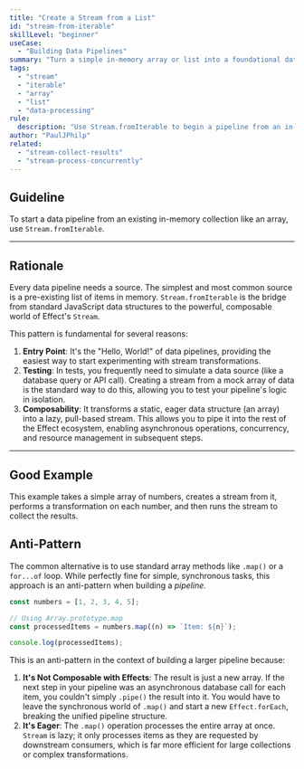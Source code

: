 ```yaml
---
title: "Create a Stream from a List"
id: "stream-from-iterable"
skillLevel: "beginner"
useCase:
  - "Building Data Pipelines"
summary: "Turn a simple in-memory array or list into a foundational data pipeline using Stream."
tags:
  - "stream"
  - "iterable"
  - "array"
  - "list"
  - "data-processing"
rule:
  description: "Use Stream.fromIterable to begin a pipeline from an in-memory collection."
author: "PaulJPhilp"
related:
  - "stream-collect-results"
  - "stream-process-concurrently"
---
```


## Guideline

To start a data pipeline from an existing in-memory collection like an array, use `Stream.fromIterable`.

---

## Rationale

Every data pipeline needs a source. The simplest and most common source is a pre-existing list of items in memory. `Stream.fromIterable` is the bridge from standard JavaScript data structures to the powerful, composable world of Effect's `Stream`.

This pattern is fundamental for several reasons:

1.  **Entry Point**: It's the "Hello, World!" of data pipelines, providing the easiest way to start experimenting with stream transformations.
2.  **Testing**: In tests, you frequently need to simulate a data source (like a database query or API call). Creating a stream from a mock array of data is the standard way to do this, allowing you to test your pipeline's logic in isolation.
3.  **Composability**: It transforms a static, eager data structure (an array) into a lazy, pull-based stream. This allows you to pipe it into the rest of the Effect ecosystem, enabling asynchronous operations, concurrency, and resource management in subsequent steps.

---

## Good Example

This example takes a simple array of numbers, creates a stream from it, performs a transformation on each number, and then runs the stream to collect the results.

<Example path="./src/stream-from-iterable.ts" />

## Anti-Pattern

The common alternative is to use standard array methods like `.map()` or a `for...of` loop. While perfectly fine for simple, synchronous tasks, this approach is an anti-pattern when building a *pipeline*.

```typescript
const numbers = [1, 2, 3, 4, 5];

// Using Array.prototype.map
const processedItems = numbers.map((n) => `Item: ${n}`);

console.log(processedItems);
```

This is an anti-pattern in the context of building a larger pipeline because:

1.  **It's Not Composable with Effects**: The result is just a new array. If the next step in your pipeline was an asynchronous database call for each item, you couldn't simply `.pipe()` the result into it. You would have to leave the synchronous world of `.map()` and start a new `Effect.forEach`, breaking the unified pipeline structure.
2.  **It's Eager**: The `.map()` operation processes the entire array at once. `Stream` is lazy; it only processes items as they are requested by downstream consumers, which is far more efficient for large collections or complex transformations.